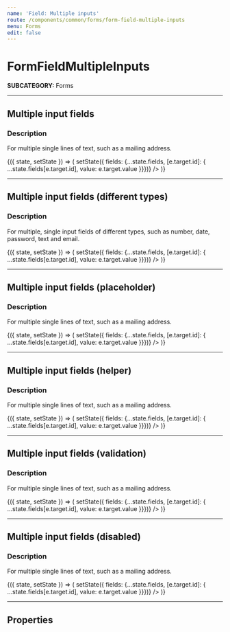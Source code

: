 ```yaml
---
name: 'Field: Multiple inputs'
route: /components/common/forms/form-field-multiple-inputs
menu: Forms
edit: false
---
```



# FormFieldMultipleInputs
**SUBCATEGORY:** Forms

<hr />

## Multiple input fields
### Description
For multiple single lines of text, such as a mailing address.

<Playground>
  <State initial={{
    fields: {
      11: {
        value: '',
        ariaLabel: 'Label 1',
        id: '11',
      },
      12: {
        value: '',
        ariaLabel: 'Label 2',
        id: '12',
      }
    }
  }}>
    {({ state, setState }) => (
      <FormFieldMultipleInputs
        {...state}
        labelText='Label'
        onChange={e => setState({ fields: {...state.fields, [e.target.id]: { ...state.fields[e.target.id], value: e.target.value }}})}
      />
    )}
  </State>
</Playground>

<hr />

## Multiple input fields (different types)
### Description
For multiple, single input fields of different types, such as number, date, password, text and email.

<Playground>
  <State initial={{
    fields: {
      11: {
        value: '',
        ariaLabel: 'Label 1',
        id: '11',
        type: 'date',
      },
      12: {
        value: '',
        ariaLabel: 'Label 2',
        id: '12',
        type: 'number',
      }
    }
  }}>
    {({ state, setState }) => (
      <FormFieldMultipleInputs
        {...state}
        labelText='Label'
        onChange={e => setState({ fields: {...state.fields, [e.target.id]: { ...state.fields[e.target.id], value: e.target.value }}})}
      />
    )}
  </State>
</Playground>

<hr />

## Multiple input fields (placeholder)
### Description
For multiple single lines of text, such as a mailing address.

<Playground>
  <State initial={{
    fields: {
      31: {
        value: '',
        ariaLabel: 'Label 1',
        id: '31',
        placeholder: 'Text placeholder'
      },
      32: {
        value: '',
        ariaLabel: 'Label 2',
        id: '32',
        placeholder: 'Text placeholder'
      },
    }
  }}>
    {({ state, setState }) => (
      <FormFieldMultipleInputs
        {...state}
        labelText='Label'
        onChange={e => setState({ fields: {...state.fields, [e.target.id]: { ...state.fields[e.target.id], value: e.target.value }}})}
      />
    )}
  </State>
</Playground>

<hr />

## Multiple input fields (helper)
### Description
For multiple single lines of text, such as a mailing address.

<Playground>
  <State initial={{
    fields: {
      41: {
        value: '',
        ariaLabel: 'Label 1',
        id: '41'
      },
      42: {
        value: '',
        ariaLabel: 'Label 2',
        id: '42'
      }
    }
  }}>
    {({ state, setState }) => (
      <FormFieldMultipleInputs
        {...state}
        helperText='Helper text'
        labelText='Label'
        onChange={e => setState({ fields: {...state.fields, [e.target.id]: { ...state.fields[e.target.id], value: e.target.value }}})}
      />
    )}
  </State>
</Playground>

<hr />

## Multiple input fields (validation)
### Description
For multiple single lines of text, such as a mailing address.

<Playground>
  <State initial={{
    fields: {
      51: {
        error:'required',
        value: '',
        ariaLabel: 'Label 1',
        id: '51'
      },
      52: {
        value: '',
        ariaLabel: 'Label 2',
        id: '52'
      }
    }
  }}>
    {({ state, setState }) => (
      <FormFieldMultipleInputs
        {...state}
        labelText='Label'
        notice='Notice'
        onChange={e => setState({ fields: {...state.fields, [e.target.id]: { ...state.fields[e.target.id], value: e.target.value }}})}
      />
    )}
  </State>
</Playground>

<hr />

## Multiple input fields (disabled)
### Description
For multiple single lines of text, such as a mailing address.

<Playground>
  <State initial={{
    fields: {
      61: {
        value: 'Text value',
        ariaLabel: 'Label 1',
        id: '61',
        disabled: true
      },
      62: {
        value: 'Text value',
        ariaLabel: 'Label 2',
        id: '62',
        disabled: true
      }
    }
  }}>
    {({ state, setState }) => (
      <FormFieldMultipleInputs
        {...state}
        labelText='Label'
        onChange={e => setState({ fields: {...state.fields, [e.target.id]: { ...state.fields[e.target.id], value: e.target.value }}})}
      />
    )}
  </State>
</Playground>

<hr />

## Properties
<Props of={FormFieldMultipleInputs} />
